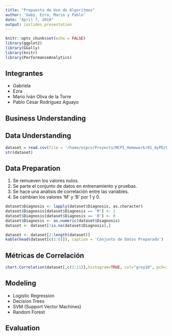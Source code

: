 ```yaml
---
title: "Propuesta de Uso de Algoritmos"
author: 'Gaby, Ezra, Mario y Pablo'
date: "April 7, 2019"
output: ioslides_presentation
---
```


```r
knitr::opts_chunk$set(echo = FALSE)
library(ggplot2)
library(GGally)
library(knitr)
library(PerformanceAnalytics)
```

<style>
  body {
    text-align: justify
  }
</style>

## Integrantes

- Gabriela
- Ezra
- Mario Iván Oliva de la Torre
- Pablo César Rodríguez Aguayo

## Business Understanding


## Data Understanding
```r
dataset = read.csv(file = '/home/ospcx/Proyects/MCPI_Homework/01_AyPD/Clase/compentencia/cancer.csv', stringsAsFactors = FALSE) 
str(dataset)

```


## Data Preparation

1. Se remueven los valores nulos.
2. Se parte el conjunto de datos en entrenamiento y pruebas.
3. Se hace una análisis de correlación entre las variables.
4. Se cambian los valores 'M' y 'B' por 1 y 0.

```r
dataset$Diagnosis <- lapply(dataset$Diagnosis, as.character)
dataset$Diagnosis[dataset$Diagnosis == 'M'] <- 1
dataset$Diagnosis[dataset$Diagnosis == 'B'] <- 0
dataset$Diagnosis <- as.numeric(dataset$Diagnosis)
dataset <- dataset[!is.na(dataset$Diagnosis),]

dataset <- dataset[2:length(dataset)]
kable(head(dataset[c(1:6)]), caption = 'Conjunto de Datos Preparado')
```

## Métricas de Correlación
```r
chart.Correlation(dataset[,c(2:11)],histogram=TRUE, col="grey10", pch=1, main="Promedio")
```


## Modeling

- Logistic Regression
- Decision Trees
- SVM (Support Vector Machines)
- Random Forest

## Evaluation

